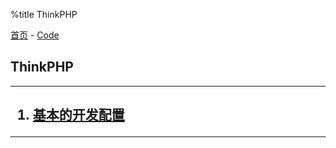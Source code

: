 %title ThinkPHP

[[../../index|首页]] - [[../index|Code]]
==ThinkPHP==
----
<h2>
# [[base_dev_config|基本的开发配置]]
</h2>
----
